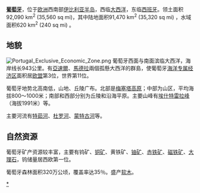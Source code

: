 {{Country geography
|name            = 葡萄牙
|map             = po-map.png
|map size        = 235px
|continent       = [[欧洲|欧洲]]
|region          = [[西南欧|西南欧]]
|coordinates     = {{Coord|39|22|13.65|N|8|8|25.13|W|type:country|display=title}}
|area ranking    = 110
|km area         = 92391
|percent land    = 99.52
|percent water   = †
|km coastline    = 1794
|borders         = [[Land_borders|Total land borders]]: [[西班牙|西班牙]] (1214 km)
|highest point   = [[Mount_Pico|Mount Pico]]<br />2351 m|
|lowest point    = 海平面([[大西洋|大西洋]]
|longest river   = [[Tagus河|Tagus河]] (葡萄牙境内275 km)
|largest lake    = [[Alqueva_Dam|Lake Alqueva]]
}}
'''[[葡萄牙|葡萄牙]]'''，位于[[欧洲|欧洲]]西南部[[伊比利亚半岛|伊比利亚半岛]]，西临[[大西洋|大西洋]]，东临[[西班牙|西班牙]]。领土面积92,090 km<sup>2</sup> (35,560 sq mi)，其中陆地面积91,470 km<sup>2</sup> (35,320 sq mi) ，水域面积620 km<sup>2</sup> (240 sq mi) 。

== 地貌 ==
[[File:Portugal_Exclusive_Economic_Zone.png|thumb]]
葡萄牙西面与南面滨临大西洋，海岸线长943公里。有[[亞速爾|亞速爾]]、[[馬德拉|馬德拉]]兩個孤懸大西洋的群島，使葡萄牙[[海洋专属经济区|海洋专属经济区]]面积居[[欧盟|欧盟]]第3位，世界第11位。

葡萄牙地势北高南低，山地、丘陵广布。北部是[[梅塞塔高原|梅塞塔高原]]；中部为山区，平均海拔800～1000米；南部和西部分别为丘陵和沿海平原。主要山峰有[[埃什特雷拉峰|埃什特雷拉峰]]（海拔1991米）等。

主要河流有[[特茹河|特茹河]]、[[杜罗河|杜罗河]]、[[蒙特古河|蒙特古河]]等。

== 自然资源 ==
葡萄牙矿产资源较丰富，主要有钨矿、[[铜矿|铜矿]]、黄铁矿、[[铀矿|铀矿]]、[[赤铁矿|赤铁矿]]、[[磁铁矿|磁铁矿]]、[[大理石|大理石]]，钨储量居西欧第一位。

葡萄牙森林面积320万公顷，覆盖率达35％。盛产[[软木|软木]]。

{{欧洲题目|地理}}

[[Category:葡萄牙地理|*]]